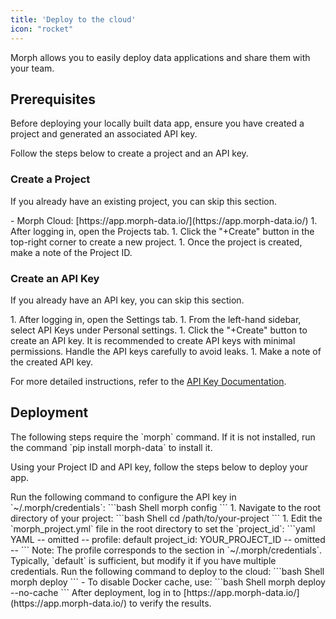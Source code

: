 ```yaml
---
title: 'Deploy to the cloud'
icon: "rocket"
---
```


Morph allows you to easily deploy data applications and share them with your team.

## Prerequisites

Before deploying your locally built data app, ensure you have created a project and generated an associated API key.

Follow the steps below to create a project and an API key.

### Create a Project

<Note>If you already have an existing project, you can skip this section.</Note>

<Steps>
    <Step title="Log in to the Morph Cloud interface">
        - Morph Cloud: [https://app.morph-data.io/](https://app.morph-data.io/)
    </Step>
    <Step title="Create a new project from the Projects tab">
        1. After logging in, open the Projects tab.
        1. Click the "+Create" button in the top-right corner to create a new project.
        1. Once the project is created, make a note of the Project ID.
    </Step>
</Steps>

### Create an API Key

<Note>If you already have an API key, you can skip this section.</Note>

<Steps>
    <Step title="Create an API key from the Settings tab">
        1. After logging in, open the Settings tab.
        1. From the left-hand sidebar, select API Keys under Personal settings.
        1. Click the "+Create" button to create an API key.
        <Warning>
            It is recommended to create API keys with minimal permissions. Handle the API keys carefully to avoid leaks.
        </Warning>
        1. Make a note of the created API key.
    </Step>
</Steps>

For more detailed instructions, refer to the [API Key Documentation](../advanced/api_key).

## Deployment

<Note>
    The following steps require the `morph` command. If it is not installed, run the command `pip install morph-data` to install it.
</Note>

Using your Project ID and API key, follow the steps below to deploy your app.

<Steps>
    <Step title="Set up the morph CLI">
        Run the following command to configure the API key in `~/.morph/credentials`:
        ```bash Shell
        morph config
        ```
    </Step>
    <Step title="Set up your project">
        1. Navigate to the root directory of your project:
        ```bash Shell
        cd /path/to/your-project
        ```
        1. Edit the `morph_project.yml` file in the root directory to set the `project_id`:
        ```yaml YAML
        -- omitted --
        profile: default
        project_id: YOUR_PROJECT_ID
        -- omitted --
        ```
        Note: The profile corresponds to the section in `~/.morph/credentials`. Typically, `default` is sufficient, but modify it if you have multiple credentials.
    </Step>
    <Step title="Deploy to the cloud">
        Run the following command to deploy to the cloud:
        ```bash Shell
        morph deploy
        ```
        - To disable Docker cache, use:
        ```bash Shell
        morph deploy --no-cache
        ```
        After deployment, log in to [https://app.morph-data.io/](https://app.morph-data.io/) to verify the results.
    </Step>
</Steps>